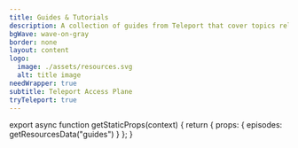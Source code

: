 ```yaml
---
title: Guides & Tutorials
description: A collection of guides from Teleport that cover topics relevant for companies and individuals running complex applications and cloud-native infrastructure.
bgWave: wave-on-gray
border: none
layout: content
logo:
  image: ./assets/resources.svg
  alt: title image
needWrapper: true
subtitle: Teleport Access Plane
tryTeleport: true
---
```



<EpisodesList episodes={props.episodes} id="tutorial" kind="tutorial" />

export async function getStaticProps(context) {
  return { props: { episodes: getResourcesData("guides") } };
}
